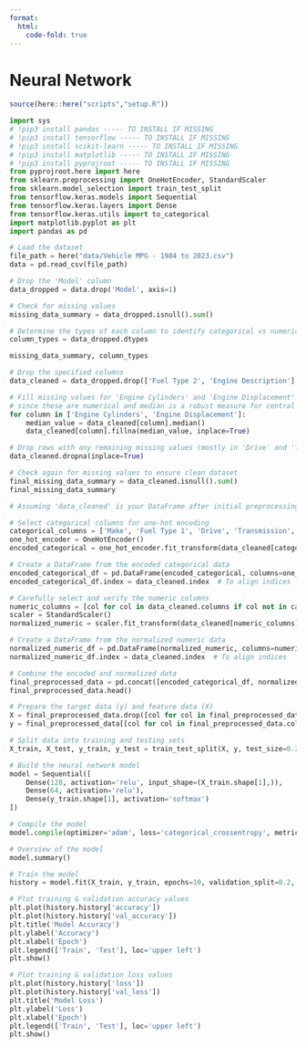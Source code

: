 ```yaml
---
format:
  html:
    code-fold: true
---
```


# Neural Network
```r
source(here::here("scripts","setup.R"))
```

```python
import sys
# !pip3 install pandas ----- TO INSTALL IF MISSING
# !pip3 install tensorflow ----- TO INSTALL IF MISSING
# !pip3 install scikit-learn ----- TO INSTALL IF MISSING
# !pip3 install matplotlib ----- TO INSTALL IF MISSING
# !pip3 install pyprojroot ----- TO INSTALL IF MISSING
from pyprojroot.here import here
from sklearn.preprocessing import OneHotEncoder, StandardScaler
from sklearn.model_selection import train_test_split
from tensorflow.keras.models import Sequential
from tensorflow.keras.layers import Dense
from tensorflow.keras.utils import to_categorical
import matplotlib.pyplot as plt
import pandas as pd

# Load the dataset
file_path = here("data/Vehicle MPG - 1984 to 2023.csv")
data = pd.read_csv(file_path)

# Drop the 'Model' column
data_dropped = data.drop('Model', axis=1)

# Check for missing values
missing_data_summary = data_dropped.isnull().sum()

# Determine the types of each column to identify categorical vs numeric columns
column_types = data_dropped.dtypes

missing_data_summary, column_types
```

```python
# Drop the specified columns
data_cleaned = data_dropped.drop(['Fuel Type 2', 'Engine Description'], axis=1)

# Fill missing values for 'Engine Cylinders' and 'Engine Displacement' with their median
# since these are numerical and median is a robust measure for central tendency
for column in ['Engine Cylinders', 'Engine Displacement']:
    median_value = data_cleaned[column].median()
    data_cleaned[column].fillna(median_value, inplace=True)

# Drop rows with any remaining missing values (mostly in 'Drive' and 'Transmission' columns)
data_cleaned.dropna(inplace=True)

# Check again for missing values to ensure clean dataset
final_missing_data_summary = data_cleaned.isnull().sum()
final_missing_data_summary
```

```python
# Assuming 'data_cleaned' is your DataFrame after initial preprocessing

# Select categorical columns for one-hot encoding
categorical_columns = ['Make', 'Fuel Type 1', 'Drive', 'Transmission', 'Vehicle Class']
one_hot_encoder = OneHotEncoder()
encoded_categorical = one_hot_encoder.fit_transform(data_cleaned[categorical_columns]).toarray()

# Create a DataFrame from the encoded categorical data
encoded_categorical_df = pd.DataFrame(encoded_categorical, columns=one_hot_encoder.get_feature_names_out(categorical_columns))
encoded_categorical_df.index = data_cleaned.index  # To align indices

# Carefully select and verify the numeric columns
numeric_columns = [col for col in data_cleaned.columns if col not in categorical_columns and data_cleaned[col].dtype in ['int64', 'float64']]
scaler = StandardScaler()
normalized_numeric = scaler.fit_transform(data_cleaned[numeric_columns])

# Create a DataFrame from the normalized numeric data
normalized_numeric_df = pd.DataFrame(normalized_numeric, columns=numeric_columns)
normalized_numeric_df.index = data_cleaned.index  # To align indices

# Combine the encoded and normalized data
final_preprocessed_data = pd.concat([encoded_categorical_df, normalized_numeric_df], axis=1)
final_preprocessed_data.head()
```

```python
# Prepare the target data (y) and feature data (X)
X = final_preprocessed_data.drop([col for col in final_preprocessed_data.columns if 'Make_' in col], axis=1)
y = final_preprocessed_data[[col for col in final_preprocessed_data.columns if 'Make_' in col]]

# Split data into training and testing sets
X_train, X_test, y_train, y_test = train_test_split(X, y, test_size=0.2, random_state=42)

# Build the neural network model
model = Sequential([
    Dense(128, activation='relu', input_shape=(X_train.shape[1],)),
    Dense(64, activation='relu'),
    Dense(y_train.shape[1], activation='softmax')
])

# Compile the model
model.compile(optimizer='adam', loss='categorical_crossentropy', metrics=['accuracy'])

# Overview of the model
model.summary()
```

```python
# Train the model
history = model.fit(X_train, y_train, epochs=10, validation_split=0.2, batch_size=32)
```
```python
# Plot training & validation accuracy values
plt.plot(history.history['accuracy'])
plt.plot(history.history['val_accuracy'])
plt.title('Model Accuracy')
plt.ylabel('Accuracy')
plt.xlabel('Epoch')
plt.legend(['Train', 'Test'], loc='upper left')
plt.show()

# Plot training & validation loss values
plt.plot(history.history['loss'])
plt.plot(history.history['val_loss'])
plt.title('Model Loss')
plt.ylabel('Loss')
plt.xlabel('Epoch')
plt.legend(['Train', 'Test'], loc='upper left')
plt.show()
```
